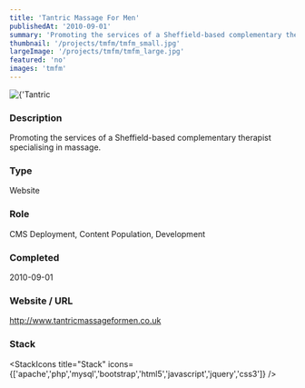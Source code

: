 ```yaml
---
title: 'Tantric Massage For Men'
publishedAt: '2010-09-01'
summary: 'Promoting the services of a Sheffield-based complementary therapist specialising in massage.'
thumbnail: '/projects/tmfm/tmfm_small.jpg'
largeImage: '/projects/tmfm/tmfm_large.jpg'
featured: 'no'
images: 'tmfm'
---
```


<div className="relative w-full h-[400px] sm:h-[600px] md:h-[760px] lg:h-[920px]">
  <Image
    alt={'Tantric Massage For Men'}
    src={'/projects/tmfm/tmfm.jpg'}
    sizes="(max-width: 640px) 100%, 100%"
    fill={true}
    priority
    style={{
      objectFit: 'contain'
    }}
  />
</div>

### Description

Promoting the services of a Sheffield-based complementary therapist specialising in massage.


### Type

Website

### Role

CMS Deployment, Content Population, Development

### Completed
2010-09-01

### Website / URL
http://www.tantricmassageformen.co.uk


### Stack

<StackIcons
  title="Stack"
  icons={['apache','php','mysql','bootstrap','html5','javascript','jquery','css3']}
  />
